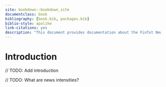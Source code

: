 ```yaml
--- 
site: bookdown::bookdown_site
documentclass: book
bibliography: [book.bib, packages.bib]
biblio-style: apalike
link-citations: yes
description: "This document provides documentation about the FinTxt News Intensity API."
---
```


# Introduction {#intro}

// TODO: Add introduction

// TODO: What are news intensities?